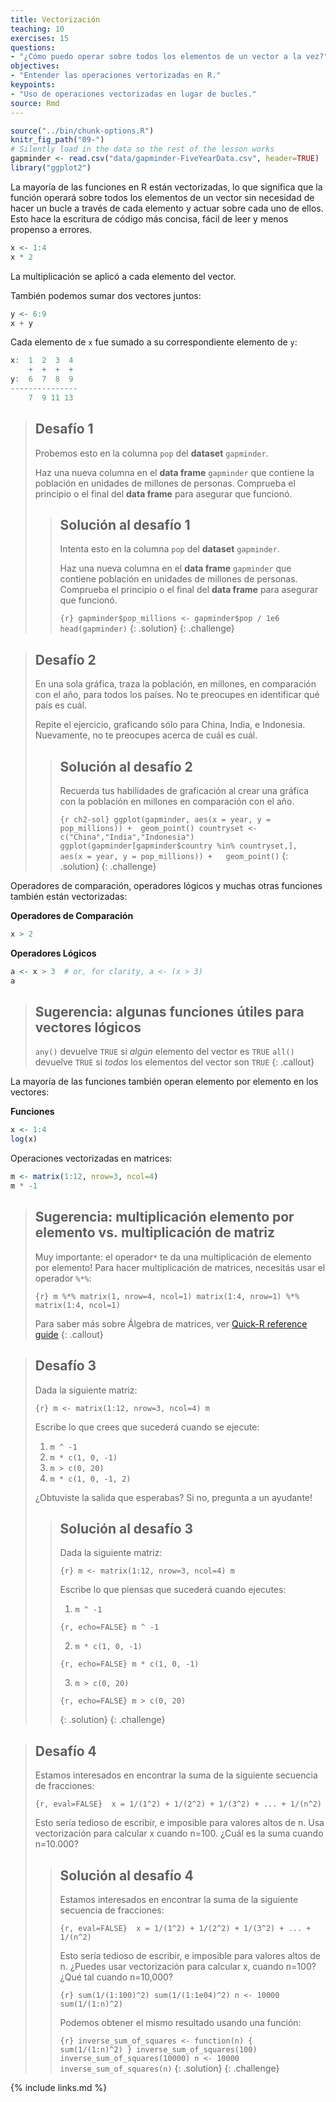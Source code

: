 ```yaml
---
title: Vectorización
teaching: 10
exercises: 15
questions:
- "¿Cómo puedo operar sobre todos los elementos de un vector a la vez?"
objectives:
- "Entender las operaciones vertorizadas en R."
keypoints:
- "Uso de operaciones vectorizadas en lugar de bucles."
source: Rmd
---
```

```r
source("../bin/chunk-options.R")
knitr_fig_path("09-")
# Silently load in the data so the rest of the lesson works
gapminder <- read.csv("data/gapminder-FiveYearData.csv", header=TRUE)
library("ggplot2")
```


La mayoría de las funciones en R están vectorizadas, lo que significa que la función
operará sobre todos los elementos de un vector sin necesidad de hacer un bucle a través
de cada elemento y actuar sobre cada uno de ellos. Esto hace la escritura de código más
concisa, fácil de leer y menos propenso a errores.

```r
x <- 1:4
x * 2
```

La multiplicación se aplicó a cada elemento del vector.

También podemos sumar dos vectores juntos:

```r
y <- 6:9
x + y
```

Cada elemento de `x` fue sumado a su correspondiente elemento de `y`:

```r
x:  1  2  3  4
    +  +  +  +
y:  6  7  8  9
---------------
    7  9 11 13
```

> ## Desafío 1
>
> Probemos esto en la columna `pop` del **dataset** `gapminder`.
>
> Haz una nueva columna en el **data frame** `gapminder` que
> contiene la población en unidades de millones de personas.
> Comprueba el principio o el final del **data frame** para asegurar
> que funcionó.
>
> > ## Solución al desafío 1
> >
> > Intenta esto en la columna `pop` del **dataset** `gapminder`.
> >
> > Haz una nueva columna en el **data frame** `gapminder` que
> > contiene población en unidades de millones de personas.
> > Comprueba el principio o el final del **data frame** para asegurar
> > que funcionó.
> >
> > ```{r}
> > gapminder$pop_millions <- gapminder$pop / 1e6
> > head(gapminder)
> > ```
> {: .solution}
{: .challenge}


> ## Desafío 2
>
> En una sola gráfica, traza la población, en 
> millones, en comparación con el año, para todos los países. No te preocupes en
> identificar qué país es cuál.
>
> Repite el ejercicio, graficando sólo para China, India, e
> Indonesia. Nuevamente, no te preocupes acerca de cuál es cuál.
>
> > ## Solución al desafío 2
> >
> > Recuerda tus habilidades de graficación al crear una gráfica con la población en millones en comparación con el año.
> >
> > ```{r ch2-sol}
> > ggplot(gapminder, aes(x = year, y = pop_millions)) +
> >  geom_point()
> > countryset <- c("China","India","Indonesia")
> > ggplot(gapminder[gapminder$country %in% countryset,],
> >        aes(x = year, y = pop_millions)) +
> >   geom_point()
> > ```
> {: .solution}
{: .challenge}


Operadores de comparación, operadores lógicos y muchas otras funciones también están
vectorizadas:


**Operadores de Comparación**

```r
x > 2
```

**Operadores Lógicos**

```r
a <- x > 3  # or, for clarity, a <- (x > 3)
a
```

> ## Sugerencia: algunas funciones útiles para vectores lógicos
>
> `any()` devuelve `TRUE` si *algún* elemento del vector es `TRUE`
> `all()` devuelve `TRUE` si *todos* los elementos del vector son `TRUE`
{: .callout}

La mayoría de las funciones también operan elemento por elemento en los vectores:

**Funciones**

```r
x <- 1:4
log(x)
```

Operaciones vectorizadas en matrices:

```r
m <- matrix(1:12, nrow=3, ncol=4)
m * -1
```

> ## Sugerencia: multiplicación elemento por elemento vs. multiplicación de matriz
>
> Muy importante: el operador`*` te da una multiplicación de elemento por elemento!
> Para hacer multiplicación de matrices, necesitás usar el operador `%*%`:
>
> ```{r}
> m %*% matrix(1, nrow=4, ncol=1)
> matrix(1:4, nrow=1) %*% matrix(1:4, ncol=1)
> ```
>
> Para saber más sobre Álgebra de matrices, ver [Quick-R reference guide](http://www.statmethods.net/advstats/matrix.html)
{: .callout}


> ## Desafío 3
>
> Dada la siguiente matriz:
>
> ```{r}
> m <- matrix(1:12, nrow=3, ncol=4)
> m
> ```
>
> Escribe lo que crees que sucederá cuando se ejecute:
>
> 1. `m ^ -1`
> 2. `m * c(1, 0, -1)`
> 3. `m > c(0, 20)`
> 4. `m * c(1, 0, -1, 2)`
>
> ¿Obtuviste la salida que esperabas? Si no, pregunta a un ayudante!
>
> > ## Solución al desafío 3
> >
> > Dada la siguiente matriz:
> >
> > 
> > ```{r}
> > m <- matrix(1:12, nrow=3, ncol=4)
> > m
> > ```
> >
> >
> > Escribe lo que piensas que sucederá cuando ejecutes:
> >
> > 1. `m ^ -1`
> >
> > ```{r, echo=FALSE}
> > m ^ -1
> > ```
> >
> > 2. `m * c(1, 0, -1)`
> >
> > ```{r, echo=FALSE}
> > m * c(1, 0, -1)
> > ```
> >
> > 3. `m > c(0, 20)`
> >
> > ```{r, echo=FALSE}
> > m > c(0, 20)
> > ```
> >
> {: .solution}
{: .challenge}


> ## Desafío 4
>
> Estamos interesados en encontrar la suma de la 
> siguiente secuencia de fracciones:
> 
> ```{r, eval=FALSE}
>  x = 1/(1^2) + 1/(2^2) + 1/(3^2) + ... + 1/(n^2)
> ```
>
> Esto sería tedioso de escribir, e imposible para valores altos de 
> n. Usa vectorización para calcular x cuando n=100. ¿Cuál es la suma cuando
> n=10.000?
>
> > ##  Solución al desafío 4
> >
> > Estamos interesados en encontrar la suma de la
> > siguiente secuencia de fracciones:
> >
> > ```{r, eval=FALSE}
> >  x = 1/(1^2) + 1/(2^2) + 1/(3^2) + ... + 1/(n^2)
> > ```
> >
> > Esto sería tedioso de escribir, e imposible para
> > valores altos de n.
> > ¿Puedes usar vectorización para calcular x, cuando n=100?
> > ¿Qué tal cuando n=10,000?
> >
> > 
> > ```{r}
> > sum(1/(1:100)^2)
> > sum(1/(1:1e04)^2)
> > n <- 10000
> > sum(1/(1:n)^2)
> > ```
> >
> > Podemos obtener el mismo resultado usando una función:
> > 
> > ```{r}
> > inverse_sum_of_squares <- function(n) {
> >   sum(1/(1:n)^2)
> > }
> > inverse_sum_of_squares(100)
> > inverse_sum_of_squares(10000)
> > n <- 10000
> > inverse_sum_of_squares(n)
> > ```
> {: .solution}
{: .challenge}

{% include links.md %}
